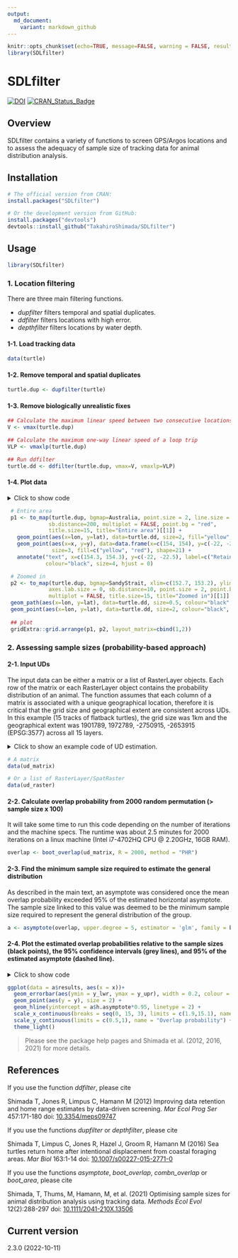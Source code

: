 ```yaml
---
output:
  md_document:
    variant: markdown_github
---
```


<!-- README.md is generated from README.Rmd. Please edit that file -->

```r
knitr::opts_chunk$set(echo=TRUE, message=FALSE, warning = FALSE, results=FALSE, fig.path = 'man/figures/')
library(SDLfilter)
```


SDLfilter
=========
[![DOI](https://zenodo.org/badge/DOI/10.5281/zenodo.3631115.svg)](https://doi.org/10.5281/zenodo.3631115)
[![CRAN\_Status\_Badge](https://www.r-pkg.org/badges/version/SDLfilter)](https://cran.r-project.org/package=SDLfilter)

Overview 
--------
SDLfilter contains a variety of functions to screen GPS/Argos locations and to assess the adequacy of sample size of tracking data for animal distribution analysis. 


Installation
--------
```r
# The official version from CRAN:
install.packages("SDLfilter")

# Or the development version from GitHub:
install.packages("devtools")
devtools::install_github("TakahiroShimada/SDLfilter")
```

Usage
--------
```r
library(SDLfilter)
```


### 1. Location filtering
There are three main filtering functions.  

- *dupfilter* filters temporal and spatial duplicates.  
- *ddfilter* filters locations with high error.  
- *depthfilter* filters locations by water depth.  

<!-- <p>&nbsp;</p> -->
#### 1-1. Load tracking data  
```r
data(turtle)
```

#### 1-2. Remove temporal and spatial duplicates
```r
turtle.dup <- dupfilter(turtle)
```

#### 1-3. Remove biologically unrealistic fixes
```r
## Calculate the maximum linear speed between two consecutive locations
V <- vmax(turtle.dup)  

## Calculate the maximum one-way linear speed of a loop trip
VLP <- vmaxlp(turtle.dup) 

## Run ddfilter
turtle.dd <- ddfilter(turtle.dup, vmax=V, vmaxlp=VLP)
```

#### 1-4. Plot data
<details>
  <summary>Click to show code</summary>
```r
 # Entire area
 p1 <- to_map(turtle.dup, bgmap=Australia, point.size = 2, line.size = 0.5, axes.lab.size = 0, 
             sb.distance=200, multiplot = FALSE, point.bg = "red",
             title.size=15, title="Entire area")[[1]] + 
   geom_point(aes(x=lon, y=lat), data=turtle.dd, size=2, fill="yellow", shape=21)+
   geom_point(aes(x=x, y=y), data=data.frame(x=c(154, 154), y=c(-22, -22.5)), 
              size=3, fill=c("yellow", "red"), shape=21) + 
   annotate("text", x=c(154.3, 154.3), y=c(-22, -22.5), label=c("Retained", "Removed"), 
            colour="black", size=4, hjust = 0)

 # Zoomed in
 p2 <- to_map(turtle.dup, bgmap=SandyStrait, xlim=c(152.7, 153.2), ylim=(c(-25.75, -25.24)), 
             axes.lab.size = 0, sb.distance=10, point.size = 2, point.bg = "red", line.size = 0.5, 
             multiplot = FALSE, title.size=15, title="Zoomed in")[[1]] + 
 geom_path(aes(x=lon, y=lat), data=turtle.dd, size=0.5, colour="black", linetype=1) + 
 geom_point(aes(x=lon, y=lat), data=turtle.dd, size=2, colour="black", shape=21, fill="yellow")
 
 ## plot
 gridExtra::grid.arrange(p1, p2, layout_matrix=cbind(1,2))
```
</details>

```r
 # Entire area
 p1 <- to_map(turtle.dup, bgmap=Australia, point.size = 2, line.size = 0.5, axes.lab.size = 0, 
             sb.distance=200, multiplot = FALSE, point.bg = "red",
             title.size=15, title="Entire area")[[1]] + 
   geom_point(aes(x=lon, y=lat), data=turtle.dd, size=2, fill="yellow", shape=21)+
   geom_point(aes(x=x, y=y), data=data.frame(x=c(154, 154), y=c(-22, -22.5)), 
              size=3, fill=c("yellow", "red"), shape=21) + 
   annotate("text", x=c(154.3, 154.3), y=c(-22, -22.5), label=c("Retained", "Removed"), 
            colour="black", size=4, hjust = 0)

 # Zoomed in
 p2 <- to_map(turtle.dup, bgmap=SandyStrait, xlim=c(152.7, 153.2), ylim=(c(-25.75, -25.24)), 
             axes.lab.size = 0, sb.distance=10, point.size = 2, point.bg = "red", line.size = 0.5, 
             multiplot = FALSE, title.size=15, title="Zoomed in")[[1]] + 
 geom_path(aes(x=lon, y=lat), data=turtle.dd, size=0.5, colour="black", linetype=1) + 
 geom_point(aes(x=lon, y=lat), data=turtle.dd, size=2, colour="black", shape=21, fill="yellow")
 
 ## plot
 gridExtra::grid.arrange(p1, p2, layout_matrix=cbind(1,2))
```


### 2. Assessing sample sizes (probability-based approach)
#### 2-1. Input UDs
The input data can be either a matrix or a list of RasterLayer objects. Each row of the matrix or each RasterLayer object contains the probability distribution of an animal. The function assumes that each column of a matrix is associated with a unique geographical location, therefore it is critical that the grid size and geographical extent are consistent across UDs. In this example (15 tracks of flatback turtles), the grid size was 1km and the geographical extent was 1901789, 1972789, -2750915, -2653915 (EPSG:3577) across all 15 layers.

<details>
  <summary>Click to show an example code of UD estimation.</summary>
```r
library(adehabitatHR); library(raster)

## Tracking data
data(flatback)
flatback <- track_param(flatback, param = "time") # calculate time between successive locations
flatback_id <- unique(flatback$id)


## Data range with 5km buffer
buff <- 5e+3
xmin <- min(flatback$x) - buff; xmax <- max(flatback$x) + buff
ymin <- min(flatback$y) - buff; ymax <- max(flatback$y) + buff

## Make a grid layer
cell.size <- 1e+3 # (1km x 1km)
x <- seq(xmin, xmax, cell.size)
y <- seq(ymin, ymax, cell.size)
xy.df <- expand.grid(x = x, y = y)
xy.coords <- SpatialPixels(SpatialPoints(xy.df))
xy.sp <- SpatialPoints(xy.coords, proj4string = CRS("+init=epsg:3577"))
z <- rep(1, nrow(xy.df))
xyz <- cbind(xy.df, z)
grid_spdf <- SpatialPixelsDataFrame(xy.coords, xyz)

## UD per turtle
ud_raster <- list()
for(i in 1:length(flatback_id)){
  
  ## ID
  ID <- flatback_id[i]

  ## Tracking data
  turtle.data <- with(flatback, flatback[id %in% ID, ])

  ## Creates an object of class Itraj
  data.ltraj <- with(turtle.data, as.ltraj(turtle.data[,c("x", "y")], date=DateTime, id=ID, burst=ID))
  
  ## Parameters for BRB
  TM = quantile(turtle.data$pTime, probs = 0.95, na.rm = TRUE)*3600
  LM = 50
  dp = BRB.likD(data.ltraj, Tmax=TM, Lmin=LM)
  HM = 100
  
  ## Estimate the UD
  ud <- BRB(data.ltraj, D=dp, Tmax=TM, Lmin=LM, hmin=HM, grid=grid_spdf, type="UD")
  
  ## Convert the UD to raster
  ud_raster[[i]] <- raster(ud)
}
```
</details>

```r
# A matrix
data(ud_matrix)

# Or a list of RasterLayer/SpatRaster
data(ud_raster)
```

#### 2-2. Calculate overlap probability from 2000 random permutation (> sample size x 100)
It will take some time to run this code depending on the number of iterations and the machine specs. The runtime was about 2.5 minutes for 2000 iterations on a linux machine (Intel i7-4702HQ CPU @ 2.20GHz, 16GB RAM).
```r
overlap <- boot_overlap(ud_matrix, R = 2000, method = "PHR")
```

#### 2-3. Find the minimum sample size required to estimate the general distribution
As described in the main text, an asymptote was considered once the mean overlap probability exceeded 95% of the estimated horizontal asymptote. The sample size linked to this value was deemed to be the minimum sample size required to represent the general distribution of the group.
```r
a <- asymptote(overlap, upper.degree = 5, estimator = 'glm', family = binomial)
```

#### 2-4. Plot the estimated overlap probabilities relative to the sample sizes (black points), the 95% confidence intervals (grey lines), and 95% of the estimated asymptote (dashed line).
<details>
  <summary>Click to show code</summary>
```r
ggplot(data = a$results, aes(x = x))+
  geom_errorbar(aes(ymin = y_lwr, ymax = y_upr), width = 0.2, colour = 'darkgrey', size = 1) + 
  geom_point(aes(y = y), size = 2) + 
  geom_hline(yintercept = a$h.asymptote*0.95, linetype = 2) +
  scale_x_continuous(breaks = seq(0, 15, 3), limits = c(1.9,15.1), name = "Animals tracked (n)") +
  scale_y_continuous(limits = c(0.5,1), name = "Overlap probability") +
  theme_light()
```
</details>

```r
ggplot(data = a$results, aes(x = x))+
  geom_errorbar(aes(ymin = y_lwr, ymax = y_upr), width = 0.2, colour = 'darkgrey', size = 1) + 
  geom_point(aes(y = y), size = 2) + 
  geom_hline(yintercept = a$h.asymptote*0.95, linetype = 2) +
  scale_x_continuous(breaks = seq(0, 15, 3), limits = c(1.9,15.1), name = "Animals tracked (n)") +
  scale_y_continuous(limits = c(0.5,1), name = "Overlap probability") +
  theme_light()
```


> Please see the package help pages and Shimada et al. (2012, 2016, 2021) for more details.


References
--------

If you use the function *ddfilter*, please cite

Shimada T, Jones R, Limpus C, Hamann M (2012) Improving data retention and home range estimates by data-driven screening. *Mar Ecol Prog Ser* 457:171-180 doi: [10.3354/meps09747](http://dx.doi.org/10.3354/meps09747)

If you use the functions *dupfilter* or *depthfilter*, please cite

Shimada T, Limpus C, Jones R, Hazel J, Groom R, Hamann M (2016) Sea turtles return home after intentional displacement from coastal foraging areas. *Mar Biol* 163:1-14 doi: [10.1007/s00227-015-2771-0](http://dx.doi.org/10.1007/s00227-015-2771-0)

If you use the functions *asymptote*, *boot_overlap*, *combn_overlap* or *boot_area*, please cite

Shimada, T, Thums, M, Hamann, M, et al. (2021) Optimising sample sizes for animal distribution analysis using tracking data. *Methods Ecol Evol* 12(2):288-297 doi: [10.1111/2041-210X.13506](https://doi.org/10.1111/2041-210X.13506)


Current version
--------
2.3.0 (2022-10-11)


